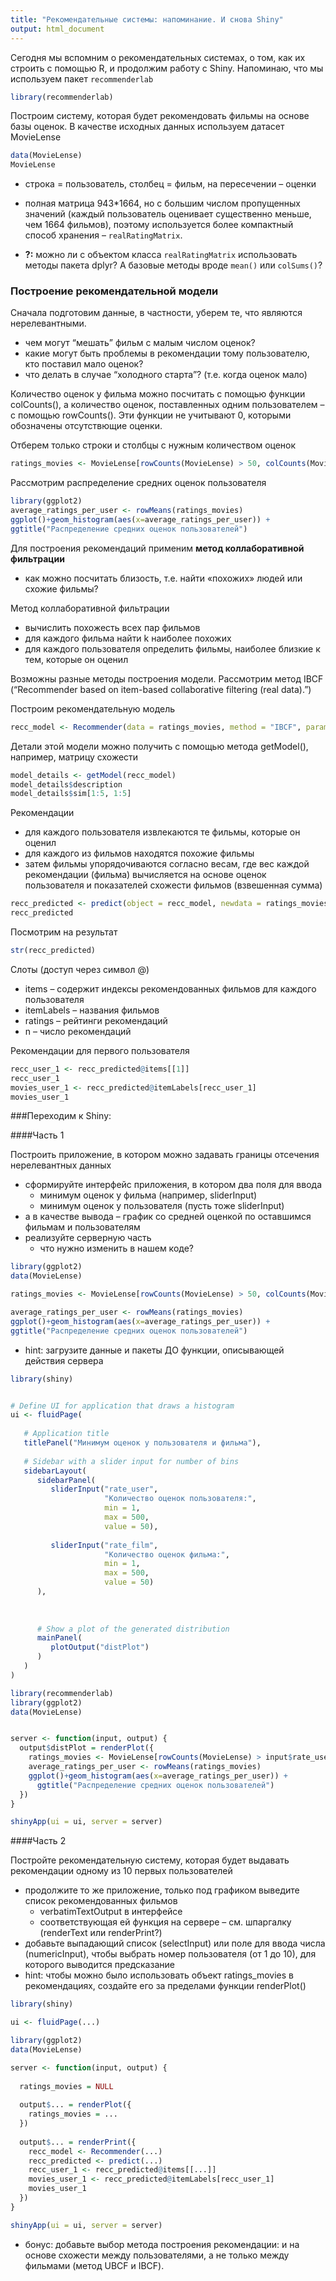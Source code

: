 ```yaml
---
title: "Рекомендательные системы: напоминание. И снова Shiny"
output: html_document
---
```


Сегодня мы вспомним о рекомендательных системах, о том, как их строить с помощью R, и продолжим работу с Shiny.
Напоминаю, что мы используем пакет  `recommenderlab`

```r
library(recommenderlab)
```

Построим систему, которая будет рекомендовать фильмы на основе базы оценок. В качестве исходных данных используем датасет MovieLense

```r
data(MovieLense)
MovieLense
```

* строка = пользователь, столбец = фильм, на пересечении -- оценки
* полная матрица 943*1664, но с большим числом пропущенных значений (каждый пользователь оценивает существенно меньше, чем 1664 фильмов), поэтому используется более компактный способ хранения -- `realRatingMatrix`.

* **?:** можно ли с объектом класса `realRatingMatrix` использовать методы пакета dplyr? А базовые методы вроде `mean()` или `colSums()`?

### Построение рекомендательной модели

Сначала подготовим данные, в частности, уберем те, что являются нерелевантными. 

* чем могут "мешать" фильм с малым числом оценок?
* какие могут быть проблемы в рекомендации тому пользователю, кто поставил мало оценок?
* что делать в случае "холодного старта"? (т.е. когда оценок мало) 

Количество оценок у фильма можно посчитать с помощью функции colCounts(), а количество оценок, поставленных одним пользователем -- с помощью rowCounts(). Эти функции не учитывают 0, которыми обозначены отсутствющие оценки.

Отберем только строки и столбцы с нужным количеством оценок

```r
ratings_movies <- MovieLense[rowCounts(MovieLense) > 50, colCounts(MovieLense) > 100] 
```

Рассмотрим распределение средних оценок пользователя

```r
library(ggplot2)
average_ratings_per_user <- rowMeans(ratings_movies)
ggplot()+geom_histogram(aes(x=average_ratings_per_user)) +
ggtitle("Распределение средних оценок пользователей")
```

Для построения рекомендаций применим **метод коллаборативной фильтрации**

* как можно посчитать близость, т.е. найти «похожих» людей или схожие фильмы?

Метод коллаборативной фильтрации

* вычислить похожесть всех пар фильмов
* для каждого фильма найти k наиболее похожих
* для каждого пользователя определить фильмы, наиболее близкие к тем, которые он оценил

Возможны разные методы построения модели. Рассмотрим метод IBCF ("Recommender based on item-based collaborative filtering (real data).")

Построим рекомендательную модель
```r
recc_model <- Recommender(data = ratings_movies, method = "IBCF", parameter = list(k = 30))
```

Детали этой модели можно получить с помощью метода getModel(), например, матрицу схожести

```r
model_details <- getModel(recc_model)
model_details$description
model_details$sim[1:5, 1:5]
```

Рекомендации

* для каждого пользователя извлекаются те фильмы, которые он оценил
* для каждого из фильмов находятся похожие фильмы
* затем фильмы упорядочиваются согласно весам, где вес каждой рекомендации (фильма) вычисляется на основе оценок пользователя и показателей схожести фильмов (взвешенная сумма)

```r
recc_predicted <- predict(object = recc_model, newdata = ratings_movies[1:10,], n = 6)
recc_predicted
```

Посмотрим на результат
```r
str(recc_predicted)
```

Слоты (доступ через символ @) 

* items -- содержит индексы рекомендованных фильмов для каждого пользователя
* itemLabels -- названия фильмов
* ratings -- рейтинги рекомендаций
* n -- число рекомендаций

Рекомендации для первого пользователя
```r
recc_user_1 <- recc_predicted@items[[1]]
recc_user_1
movies_user_1 <- recc_predicted@itemLabels[recc_user_1]
movies_user_1
```

###Переходим к Shiny:

####Часть 1

Построить приложение, в котором можно задавать границы отсечения нерелевантных данных

* сформируйте интерфейс приложения, в котором два поля для ввода
    * минимум оценок у фильма (например, sliderInput)
    * минимум оценок у пользователя (пусть тоже sliderInput)
* а в качестве вывода -- график со средней оценкой по оставшимся фильмам и пользователям
* реализуйте серверную часть
    * что нужно изменить в нашем коде?

```r
library(ggplot2)
data(MovieLense)

ratings_movies <- MovieLense[rowCounts(MovieLense) > 50, colCounts(MovieLense) > 100] 

average_ratings_per_user <- rowMeans(ratings_movies)
ggplot()+geom_histogram(aes(x=average_ratings_per_user)) +
ggtitle("Распределение средних оценок пользователей")
```
   
   * hint: загрузите данные и пакеты ДО функции, описывающей действия сервера
   
```r
library(shiny)


# Define UI for application that draws a histogram
ui <- fluidPage(
   
   # Application title
   titlePanel("Минимум оценок у пользователя и фильма"),
   
   # Sidebar with a slider input for number of bins 
   sidebarLayout(
      sidebarPanel(
         sliderInput("rate_user",
                     "Количество оценок пользователя:",
                     min = 1,
                     max = 500,
                     value = 50),
         
         sliderInput("rate_film",
                     "Количество оценок фильма:",
                     min = 1,
                     max = 500,
                     value = 50)
      ),
      
          
        
      # Show a plot of the generated distribution
      mainPanel(
         plotOutput("distPlot")
      )
   )
)

library(recommenderlab)
library(ggplot2)
data(MovieLense)


server <- function(input, output) { 
  output$distPlot = renderPlot({
    ratings_movies <- MovieLense[rowCounts(MovieLense) > input$rate_user, colCounts(MovieLense) > input$rate_film] 
    average_ratings_per_user <- rowMeans(ratings_movies)
    ggplot()+geom_histogram(aes(x=average_ratings_per_user)) +
      ggtitle("Распределение средних оценок пользователей")
  })
}

shinyApp(ui = ui, server = server)

```


####Часть 2

Постройте рекомендательную систему, которая будет выдавать рекомендации одному из 10 первых пользователей

* продолжите то же приложение, только под графиком выведите список рекомендованных фильмов 
    * verbatimTextOutput в интерфейсе 
    * соответствующая ей функция на сервере -- см. шпаргалку (renderText или renderPrint?)
* добавьте выпадающий список (selectInput) или поле для ввода числа (numericInput), чтобы выбрать номер пользователя (от 1 до 10), для которого выводится предсказание
* hint: чтобы можно было использовать объект ratings_movies в рекомендациях, создайте его за пределами функции renderPlot()

```r
library(shiny)

ui <- fluidPage(...)

library(ggplot2)
data(MovieLense)

server <- function(input, output) { 
  
  ratings_movies = NULL
  
  output$... = renderPlot({
    ratings_movies = ... 
  }) 
  
  output$... = renderPrint({
    recc_model <- Recommender(...)
    recc_predicted <- predict(...)
    recc_user_1 <- recc_predicted@items[[...]]
    movies_user_1 <- recc_predicted@itemLabels[recc_user_1]
    movies_user_1
  })
}

shinyApp(ui = ui, server = server)

```

* бонус: добавьте выбор метода построения рекомендации: и на основе схожести между пользователями, а не только между фильмами (метод UBCF и IBCF).